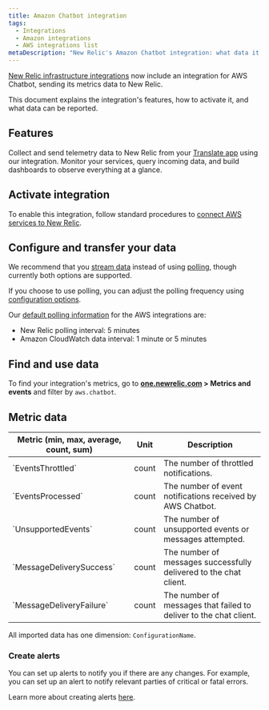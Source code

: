 ```yaml
---
title: Amazon Chatbot integration
tags:
  - Integrations
  - Amazon integrations
  - AWS integrations list
metaDescription: "New Relic's Amazon Chatbot integration: what data it reports, and how to enable it."
---
```


[New Relic infrastructure integrations](/docs/infrastructure/integrations-getting-started/getting-started/introduction-infrastructure-integrations) now include an integration for AWS Chatbot, sending its metrics data to New Relic.

This document explains the integration's features, how to activate it, and what data can be reported.

## Features

Collect and send telemetry data to New Relic from your [Translate app](https://aws.amazon.com/chatbot/) using our integration. Monitor your services, query incoming data, and build dashboards to observe everything at a glance.

## Activate integration

To enable this integration, follow standard procedures to [connect AWS services to New Relic](/docs/infrastructure/infrastructure-integrations/getting-started/connect-aws-integrations-infrastructure).

## Configure and transfer your data 

We recommend that you [stream data](/docs/apis/nerdgraph/examples/nerdgraph-streaming-export) instead of using [polling](/docs/infrastructure/infrastructure-integrations/cloud-integrations/configure-polling-frequency-data-collection-cloud-integrations), though currently both options are supported.

If you choose to use polling, you can adjust the polling frequency using [configuration options](/docs/integrations/new-relic-integrations/getting-started/configure-polling-frequency-data-collection-cloud-integrations).

Our [default polling information](/docs/infrastructure/amazon-integrations/aws-integrations-list/aws-polling-intervals-infrastructure-integrations) for the AWS integrations are:

* New Relic polling interval: 5 minutes
* Amazon CloudWatch data interval: 1 minute or 5 minutes

## Find and use data

To find your integration's metrics, go to **[one.newrelic.com](https://one.newrelic.com/all-capabilities) > Metrics and events** and filter by `aws.chatbot`.

## Metric data

<table>
  <thead>
    <tr>
      <th style={{ width: "200px" }}>
      Metric (min, max, average, count, sum)  
      </th>
      <th>
      Unit  
      </th>
      <th>
      Description
      </th>
    </tr>
  </thead>
    <tbody>
    <tr>
      <td>
      `EventsThrottled`
      </td>
      <td>
      count
      </td>
      <td>
      The number of throttled notifications.
      </td>
    </tr>
    <tr>
      <td>
      `EventsProcessed`     
      </td>
      <td>
      count
      </td>
      <td>
      The number of event notifications received by AWS Chatbot.
      </td>
    </tr> 
    <tr>
      <td>
      `UnsupportedEvents`     
      </td>
      <td>
      count
      </td>
      <td>
      The number of unsupported events or messages attempted.
      </td>
    </tr> 
    <tr>
      <td>
      `MessageDeliverySuccess`     
      </td>
      <td>
      count
      </td>
      <td>
      The number of messages successfully delivered to the chat client.
      </td>
    </tr> 
    <tr>
      <td>
      `MessageDeliveryFailure`     
      </td>
      <td>
      count
      </td>
      <td>
        The number of messages that failed to deliver to the chat client.
      </td>
    </tr>
    </tbody>
</table>

All imported data has one dimension: `ConfigurationName`.

### Create alerts

You can set up alerts to notify you if there are any changes. For example, you can set up an alert to notify relevant parties of critical or fatal errors.

Learn more about creating alerts [here](/docs/alerts-applied-intelligence/new-relic-alerts/learn-alerts/introduction-alerts/).
